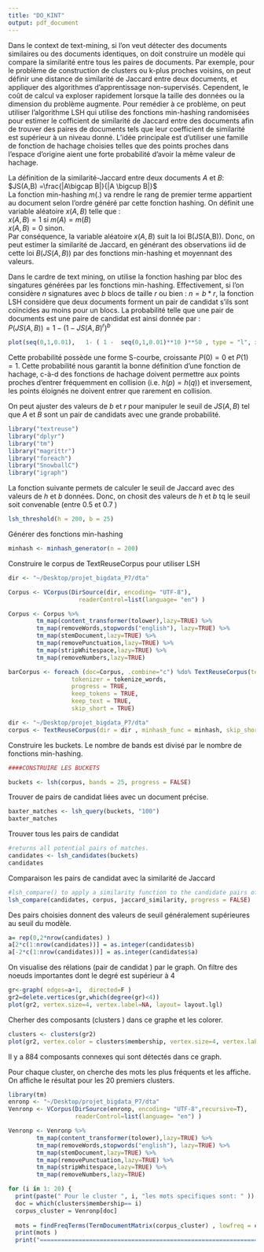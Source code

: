 ```yaml
---
title: "DO_KINT"
output: pdf_document
---
```


\section{Perform approximate nearest neighbor analysis}
\subsection{Introduction}
Dans le context de text-mining, si l'on veut détecter des documents similaires ou des documents identiques, on doit construire un modèle qui compare la similarité entre tous les paires de documents. Par exemple, pour le problème de construction de clusters ou k-plus proches voisins, on peut définir une distance de similarité de Jaccard entre deux documents, et appliquer des algorithmes d'apprentissage non-supervisés. Cependent, le coût de calcul va exploser rapidement lorsque la taille des données ou la dimension du problème augmente. Pour remédier à ce problème, on peut utiliser l'algorithme LSH qui utilise des fonctions min-hashing randomisées pour estimer le cofficient de similarité de Jaccard entre des documents afin de trouver des paires de documents tels que leur coefficient de similarité est supérieur à un niveau donné. L'idée principale est d'utiliser une famille de fonction de hachage choisies telles que des points proches dans l'espace d'origine aient une forte probabilité d'avoir la même valeur de hachage.

\subsection{Modèle LSH pour text mining}

\subsubsection{Fonction min-hashing}

La définition de la similarité-Jaccard entre deux documents $A$ et $B$:  
$JS(A,B) =\frac{|A\bigcap B|}{|A \bigcup B|}$  
La fonction min-hashing $m(. )$ va rendre le rang de premier terme appartient au document selon l'ordre généré par cette fonction hashing. On définit une variable aléatoire $x(A,B)$ telle que :  
$x(A,B) = 1$ si $m(A) = m(B)$   
$x(A,B) =0$  sinon.   
Par conséquence, la variable aléatoire $x(A,B)$ suit la loi B(JS(A,B)). Donc, on peut estimer la similarité de Jaccard, en générant des observations iid de cette loi $B(JS(A,B))$ par des fonctions min-hashing et moyennant des valeurs.  

\subsubsection{Locality sensitive hashing (LSH)}
Dans le cardre de text mining, on utilise la fonction hashing par bloc des singatures générées par les fonctions min-hashing. Effectivement, si l'on considère $n$ signatures avec $b$ blocs de taille $r$ ou bien : $n= b*r$, la fonction LSH considère que deux documents forment un pair de candidat s'ils sont coïncides au moins pour un blocs. La probabilité telle que une pair de documents est une paire de candidat est ainsi donnée par :  
$P(JS(A,B)) = 1 - ( 1-JS(A,B)^{r} )^ b$  


```r
plot(seq(0,1,0.01),   1- ( 1 -  seq(0,1,0.01)**10 )**50 , type = "l", xlab = "JS(A,B)", ylab = "P(JS(A,B)) ", col="red" )

```

Cette  probabilité possède une forme S-courbe, croissante $P(0) = 0$ et $P(1) =1$. Cette probabilité nous garantit la bonne définition d'une fonction de hachage, c-à-d des fonctions de hachage doivent permettre aux points proches d'entrer fréquemment en collision (i.e. $h(p) = h(q)$) et inversement, les points éloignés ne doivent entrer que rarement en collision. 



On peut ajuster des valeurs de $b$ et $r$ pour manipuler le seuil de $JS(A,B)$ tel que $A$ et $B$ sont un pair de candidats avec une grande probabilité.

\section{Implémentation sous R }


```r
library("textreuse")
library("dplyr")
library("tm")
library("magrittr")
library("foreach")
library("SnowballC")
library("igraph")
```
La fonction suivante permets de calculer le seuil de Jaccard avec des valeurs de $h$ et $b$ données. 
Donc, on chosit des valeurs de $h$ et $b$ tq le seuil soit convenable (entre 0.5 et 0.7  )
```r
lsh_threshold(h = 200, b = 25)
```

Générer des fonctions min-hashing 

```r
minhash <- minhash_generator(n = 200)
```

Construire le corpus de TextReuseCorpus pour utiliser LSH

```r

dir <- "~/Desktop/projet_bigdata_P7/dta"

Corpus <- VCorpus(DirSource(dir, encoding= "UTF-8"), 
                    readerControl=list(language= "en") )   

Corpus <- Corpus %>%
        tm_map(content_transformer(tolower),lazy=TRUE) %>%
        tm_map(removeWords,stopwords("english"), lazy=TRUE) %>%
        tm_map(stemDocument,lazy=TRUE) %>% 
        tm_map(removePunctuation,lazy=TRUE) %>% 
        tm_map(stripWhitespace,lazy=TRUE) %>%
        tm_map(removeNumbers,lazy=TRUE)
```


```r

barCorpus <- foreach (doc=Corpus, .combine="c") %do% TextReuseCorpus(text=doc$content, 
                  tokenizer = tokenize_words,
                  progress = TRUE,
                  keep_tokens = TRUE,
                  keep_text = TRUE, 
                  skip_short = TRUE)

```


```r
dir <- "~/Desktop/projet_bigdata_P7/dta"
corpus <- TextReuseCorpus(dir = dir , minhash_func = minhash, skip_short = TRUE, n=10)
```

Construire les buckets. Le nombre de bands est divisé par le nombre de fonctions min-hashing.

```r
####CONSTRUIRE LES BUCKETS 

buckets <- lsh(corpus, bands = 25, progress = FALSE)
```



Trouver de pairs de candidat liées avec un document précise.
```r
baxter_matches <- lsh_query(buckets, "100")
baxter_matches
```


Trouver tous les pairs de candidat
```r
#returns all potential pairs of matches.
candidates <- lsh_candidates(buckets)
candidates
```



Comparaison les pairs de candidat avec la similarité de Jaccard
```r
#lsh_compare() to apply a similarity function to the candidate pairs of documents
lsh_compare(candidates, corpus, jaccard_similarity, progress = FALSE)
```

Des pairs choisies donnent des valeurs de seuil généralement supérieures au seuil du modèle.



```r
a= rep(0,2*nrow(candidates) )
a[2*c(1:nrow(candidates))] = as.integer(candidates$b)
a[-2*c(1:nrow(candidates))] = as.integer(candidates$a)
```


On visualise des rélations (pair de candidat ) par le graph. On filtre des noeuds importantes dont le degré est supérieur à $4$  
```r
gr<-graph( edges=a+1,  directed=F ) 
gr2=delete.vertices(gr,which(degree(gr)<4))
plot(gr2, vertex.size=4, vertex.label=NA, layout= layout.lgl) 

```


Cherher des composants (clusters ) dans ce graphe et les colorer.

```r
clusters <- clusters(gr2)
plot(gr2, vertex.color = clusters$membership, vertex.size=4, vertex.label=NA, layout= layout.lgl)
```
Il y a $884$ composants connexes qui sont détectés dans ce graph.

Pour chaque cluster, on cherche des mots les plus fréquents et les affiche. On affiche le résultat pour les $20$ premiers clusters.


```r
library(tm)
enronp <- "~/Desktop/projet_bigdata_P7/dta"
Venronp <- VCorpus(DirSource(enronp, encoding= "UTF-8",recursive=T),
                   readerControl=list(language= "en") ) 

Venronp <- Venronp %>%
        tm_map(content_transformer(tolower),lazy=TRUE) %>%
        tm_map(removeWords,stopwords("english"), lazy=TRUE) %>%
        tm_map(stemDocument,lazy=TRUE) %>% 
        tm_map(removePunctuation,lazy=TRUE) %>% 
        tm_map(stripWhitespace,lazy=TRUE) %>%
        tm_map(removeNumbers,lazy=TRUE)
```



```r
for (i in 1: 20) {
  print(paste(" Pour le cluster ", i, "les mots specifiques sont: " ))
  doc = which(clusters$membership== i)
  corpus_cluster = Venronp[doc]
  
  mots = findFreqTerms(TermDocumentMatrix(corpus_cluster) , lowfreq = clusters$csize[i]/2, highfreq = Inf)
  print(mots ) 
  print("==============================================================")}
```



